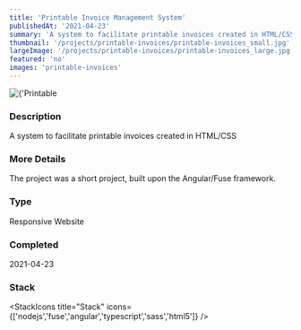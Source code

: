 ```yaml
---
title: 'Printable Invoice Management System'
publishedAt: '2021-04-23'
summary: 'A system to facilitate printable invoices created in HTML/CSS'
thumbnail: '/projects/printable-invoices/printable-invoices_small.jpg'
largeImage: '/projects/printable-invoices/printable-invoices_large.jpg'
featured: 'no'
images: 'printable-invoices'
---
```


<div className="relative w-full h-[400px] sm:h-[600px] md:h-[760px] lg:h-[920px]">
  <Image
    alt={'Printable Invoice Management System'}
    src={'/projects/printable-invoices/printable-invoices.jpg'}
    sizes="(max-width: 640px) 100%, 100%"
    fill={true}
    priority
    style={{
      objectFit: 'contain'
    }}
  />
</div>

### Description

A system to facilitate printable invoices created in HTML/CSS

### More Details

The project was a short project, built upon the Angular/Fuse framework.

### Type

Responsive Website


### Completed
2021-04-23



### Stack

<StackIcons
  title="Stack"
  icons={['nodejs','fuse','angular','typescript','sass','html5']}
  />
